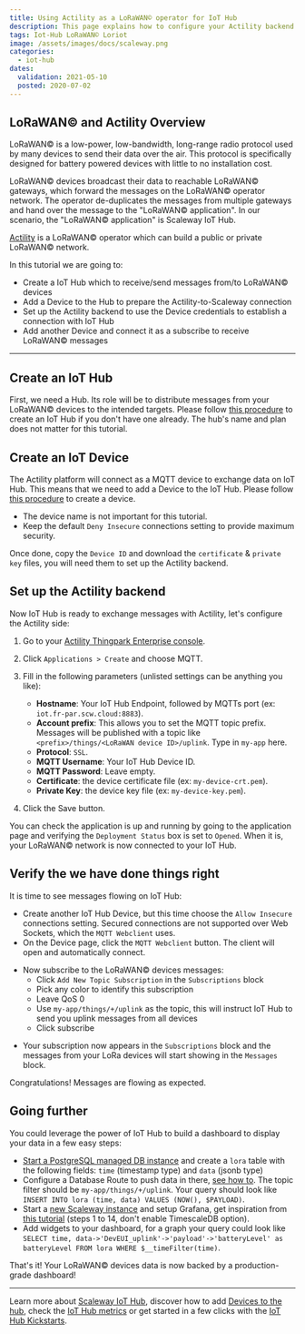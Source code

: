 ```yaml
---
title: Using Actility as a LoRaWAN© operator for IoT Hub
description: This page explains how to configure your Actility backend to have your LoRaWAN devices send messages to IoT Hub
tags: Iot-Hub LoRaWAN© Loriot
image: /assets/images/docs/scaleway.png
categories:
  - iot-hub
dates:
  validation: 2021-05-10
  posted: 2020-07-02
---
```


## LoRaWAN© and Actility Overview

LoRaWAN© is a low-power, low-bandwidth, long-range radio protocol used by many devices to send their data over the air. This protocol is specifically designed for battery powered devices with little to no installation cost.

LoRaWAN© devices broadcast their data to reachable LoRaWAN© gateways, which forward the messages on the LoRaWAN© operator network. The operator de-duplicates the messages from multiple gateways and hand over the message to the "LoRaWAN© application". In our scenario, the "LoRaWAN© application" is Scaleway IoT Hub.

[Actility](https://www.actility.com) is a LoRaWAN© operator which can build a public or private LoRaWAN© network.

In this tutorial we are going to:

- Create a IoT Hub which to receive/send messages from/to LoRaWAN© devices
- Add a Device to the Hub to prepare the Actility-to-Scaleway connection
- Set up the Actility backend to use the Device credentials to establish a connection with IoT Hub
- Add another Device and connect it as a subscribe to receive LoRaWAN© messages

---

## Create an IoT Hub

First, we need a Hub. Its role will be to distribute messages from your LoRaWAN© devices to the intended targets. Please follow [this procedure](/iot/iot-hub/how-to/create-hub) to create an IoT Hub if you don't have one already. The hub's name and plan does not matter for this tutorial.

## Create an IoT Device

The Actility platform will connect as a MQTT device to exchange data on IoT Hub. This means that we need to add a Device to the IoT Hub. Please follow [this procedure](/iot/iot-hub/how-to/add-device) to create a device.

<Message type="note">

- The device name is not important for this tutorial.
- Keep the default `Deny Insecure` connections setting to provide maximum security.

</Message>

Once done, copy the `Device ID` and download the `certificate` & `private key` files, you will need them to set up the Actility backend.

## Set up the Actility backend

Now IoT Hub is ready to exchange messages with Actility, let's configure the Actility side:

1. Go to your [Actility Thingpark Enterprise console](https://community.thingpark.io/).

2. Click `Applications > Create` and choose MQTT.

3. Fill in the following parameters (unlisted settings can be anything you like):

    - **Hostname**: Your IoT Hub Endpoint, followed by MQTTs port (ex: `iot.fr-par.scw.cloud:8883`).
    - **Account prefix**: This allows you to set the MQTT topic prefix. Messages will be published with a topic like `<prefix>/things/<LoRaWAN device ID>/uplink`. Type in `my-app` here.
    - **Protocol**: `SSL`.
    - **MQTT Username**: Your IoT Hub Device ID.
    - **MQTT Password**: Leave empty.
    - **Certificate**: the device certificate file (ex: `my-device-crt.pem`).
    - **Private Key**: the device key file (ex: `my-device-key.pem`).

4. Click the Save button.

You can check the application is up and running by going to the application page and verifying the `Deployment Status` box is set to `Opened`. When it is, your LoRaWAN© network is now connected to your IoT Hub.

## Verify the we have done things right

It is time to see messages flowing on IoT Hub:

  - Create another IoT Hub Device, but this time choose the `Allow Insecure` connections setting. Secured connections are not supported over Web Sockets, which the `MQTT Webclient` uses.
  - On the Device page, click the `MQTT Webclient` button. The client will open and automatically connect.

  <Lightbox src="scaleway-mqtt_webclient.png" alt="" />

  - Now subscribe to the LoRaWAN© devices messages:
    - Click `Add New Topic Subscription` in the `Subscriptions` block
    - Pick any color to identify this subscription
    - Leave QoS 0
    - Use `my-app/things/+/uplink` as the topic, this will instruct IoT Hub to send you uplink messages from all devices
    - Click subscribe

  <Lightbox src="scaleway-mqtt_webclient_2.png" alt="" />

  - Your subscription now appears in the `Subscriptions` block and the messages from your LoRa devices will start showing in the `Messages` block.

Congratulations! Messages are flowing as expected.

## Going further

You could leverage the power of IoT Hub to build a dashboard to display your data in a few easy steps:

- [Start a PostgreSQL managed DB instance](/storage/database/how-to/create-a-database/) and create a `lora` table with the following fields: `time` (timestamp type) and `data` (jsonb type)
- Configure a Database Route to push data in there, [see how to](/storage/database/how-to/create-a-database/). The topic filter should be `my-app/things/+/uplink`. Your query should look like `INSERT INTO lora (time, data) VALUES (NOW(), $PAYLOAD)`.
- Start a [new Scaleway instance](/compute/Instances/how-to/create-an-instance) and setup Grafana, get inspiration from [this tutorial](/tutorials/visualize-timeseries-data-timescaledb-grafana) (steps 1 to 14, don't enable TimescaleDB option).
- Add widgets to your dashboard, for a graph your query could look like `SELECT time, data->'DevEUI_uplink'->'payload'->'batteryLevel' as batteryLevel FROM lora WHERE $__timeFilter(time)`.

That's it! Your LoRaWAN© devices data is now backed by a production-grade dashboard!

<Lightbox src="scaleway-iothub_howto_actility_grafana.png" alt="" />

---

Learn more about [Scaleway IoT Hub](/iot/iot-hub/concepts), discover how to add [Devices to the hub](/iot/iot-hub/how-to/add-device), check the [IoT Hub metrics](/iot/iot-hub/how-to/view-metrics) or get started in a few clicks with the [IoT Hub Kickstarts](/iot/iot-hub/how-to/create-kickstart).
